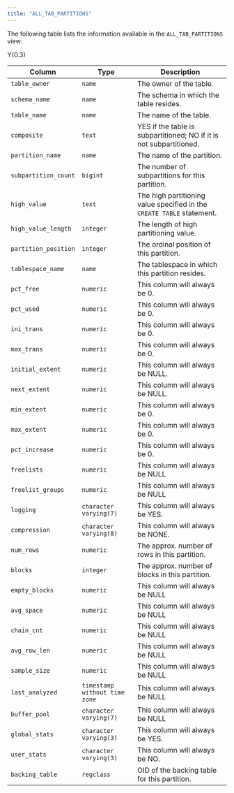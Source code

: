 ```yaml
---
title: "ALL_TAB_PARTITIONS"
---
```


The following table lists the information available in the `ALL_TAB_PARTITIONS` view:

<div class="tabularcolumns">

Y{0.3}

</div>

| Column               | Type                          | Description                                                            |
| -------------------- | ----------------------------- | ---------------------------------------------------------------------- |
| `table_owner`        | `name`                        | The owner of the table.                                                |
| `schema_name`        | `name`                        | The schema in which the table resides.                                 |
| `table_name`         | `name`                        | The name of the table.                                                 |
| `composite`          | `text`                        | YES if the table is subpartitioned; NO if it is not subpartitioned.    |
| `partition_name`     | `name`                        | The name of the partition.                                             |
| `subpartition_count` | `bigint`                      | The number of subpartitions for this partition.                        |
| `high_value`         | `text`                        | The high partitioning value specified in the `CREATE TABLE` statement. |
| `high_value_length`  | `integer`                     | The length of high partitioning value.                                 |
| `partition_position` | `integer`                     | The ordinal position of this partition.                                |
| `tablespace_name`    | `name`                        | The tablespace in which this partition resides.                        |
| `pct_free`           | `numeric`                     | This column will always be 0.                                          |
| `pct_used`           | `numeric`                     | This column will always be 0.                                          |
| `ini_trans`          | `numeric`                     | This column will always be 0.                                          |
| `max_trans`          | `numeric`                     | This column will always be 0.                                          |
| `initial_extent`     | `numeric`                     | This column will always be NULL.                                       |
| `next_extent`        | `numeric`                     | This column will always be NULL.                                       |
| `min_extent`         | `numeric`                     | This column will always be 0.                                          |
| `max_extent`         | `numeric`                     | This column will always be 0.                                          |
| `pct_increase`       | `numeric`                     | This column will always be 0.                                          |
| `freelists`          | `numeric`                     | This column will always be NULL                                        |
| `freelist_groups`    | `numeric`                     | This column will always be NULL                                        |
| `logging`            | `character varying(7)`        | This column will always be YES.                                        |
| `compression`        | `character varying(8)`        | This column will always be NONE.                                       |
| `num_rows`           | `numeric`                     | The approx. number of rows in this partition.                          |
| `blocks`             | `integer`                     | The approx. number of blocks in this partition.                        |
| `empty_blocks`       | `numeric`                     | This column will always be NULL                                        |
| `avg_space`          | `numeric`                     | This column will always be NULL                                        |
| `chain_cnt`          | `numeric`                     | This column will always be NULL                                        |
| `avg_row_len`        | `numeric`                     | This column will always be NULL                                        |
| `sample_size`        | `numeric`                     | This column will always be NULL                                        |
| `last_analyzed`      | `timestamp without time zone` | This column will always be NULL                                        |
| `buffer_pool`        | `character varying(7)`        | This column will always be NULL                                        |
| `global_stats`       | `character varying(3)`        | This column will always be YES.                                        |
| `user_stats`         | `character varying(3)`        | This column will always be NO.                                         |
| `backing_table`      | `regclass`                    | OID of the backing table for this partition.                           |
